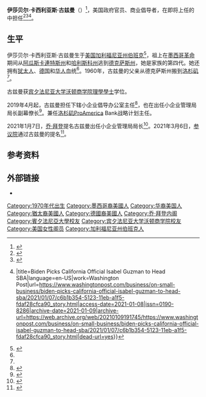{{noteTA
|G1=USState
|G2=USGov
|G3=PP
}}

{{Infobox officeholder
|name        = 伊莎贝尔·古兹曼<br/>{{lang|en|Isabel Guzman}}
|image       = Isabel-Guzman.jpg
|office      = {{tsl|en|Administrator of the Small Business Administration|小企业管理局局长}}
|status      =  
|president   = [[乔·拜登|乔·拜登]]
|term_start  = 2021年3月16日
|term_end    = 
|succeeding  = 
|predecessor = [[乔薇塔·卡兰扎|乔薇塔·卡兰扎]]
|successor   = 
|birth_date  = {{birth based on age as of date|48|2019|3|28}}<ref>{{cite web |url=https://www.gov.ca.gov/2019/03/28/appointments-6-3/ |title=Governor Newsom Announces Appointments 3.28.19 |publisher=Governor of California |date=2019-03-28 |accessdate=2021-01-07 |archive-date=2021-01-10 |archive-url=https://web.archive.org/web/20210110034329/https://www.gov.ca.gov/2019/03/28/appointments-6-3/ |dead-url=no }}</ref>
|birth_place = {{USA}}[[加利福尼亚州|加利福尼亚州]][[伯班克_(加利福尼亚州)|伯班克]]
|death_date  = 
|death_place = 
|party       = [[民主党_(美国)|民主党]]
|education   = [[宾夕法尼亚大学|宾夕法尼亚大学]][[理學學士|理學學士]]
}}

'''伊莎贝尔·卡西利亚斯·古兹曼'''（{{lang-en|Isabella Casillas Guzman}}）<ref>{{Cite web|date=2020-12-02|title=Small business advocate Isabella Casillas Guzman named California Steward Leader of the Year|url=https://cafwd.org/news/small-business-advocate-isabella-casillas-guzman-named-california-steward-leader-of-the-year/|access-date=2021-01-07|website=California Forward|language=en-US|archive-date=2021-01-10|archive-url=https://web.archive.org/web/20210110025445/https://cafwd.org/news/small-business-advocate-isabella-casillas-guzman-named-california-steward-leader-of-the-year/|dead-url=no}}</ref>，美国政府官员、商业倡导者，在即将上任的{{tsl|en|Biden administration|拜登政府}}中担任{{tsl|en|Administrator of the Small Business Administration|小企业管理局局长}}<ref>{{Cite web|date=|title=Biden reportedly picks California official Isabel Guzman to head SBA - The Boston Globe|url=https://www.bostonglobe.com/2021/01/07/business/biden-reportedly-picks-california-official-isabel-guzman-head-sba/|dead-url=no|archive-url=https://web.archive.org/web/20210110063714/https://www.bostonglobe.com/2021/01/07/business/biden-reportedly-picks-california-official-isabel-guzman-head-sba/|archive-date=2021-01-10|access-date=2021-01-07|website=BostonGlobe.com|language=en-US}}</ref><ref>{{Cite web|date=2020-04-22|title=Supporting California's Small Businesses in Covid-19 Recovery|url=https://ncg.org/events/supporting-californias-small-businesses-covid-19-recovery|access-date=2021-01-08|website=Northern California Grantmakers|language=en|archive-date=2021-01-10|archive-url=https://web.archive.org/web/20210110012457/https://ncg.org/events/supporting-californias-small-businesses-covid-19-recovery|dead-url=no}}</ref><ref>{{Cite news|last=Bloomberg|first=Jennifer Epstein {{!}}|title=Biden Picks California Official Isabel Guzman to Head SBA|language=en-US|work=Washington Post|url=https://www.washingtonpost.com/business/on-small-business/biden-picks-california-official-isabel-guzman-to-head-sba/2021/01/07/c6b1b354-5123-11eb-a1f5-fdaf28cfca90_story.html|access-date=2021-01-08|issn=0190-8286|archive-date=2021-01-09|archive-url=https://web.archive.org/web/20210109191745/https://www.washingtonpost.com/business/on-small-business/biden-picks-california-official-isabel-guzman-to-head-sba/2021/01/07/c6b1b354-5123-11eb-a1f5-fdaf28cfca90_story.html|dead-url=yes}}</ref>。

== 生平 ==
伊莎贝尔·卡西利亚斯·古兹曼生于[[美国|美国]][[加利福尼亚州|加利福尼亚州]][[伯班克_(加利福尼亚州)|伯班克]]<ref name=Larta>{{Cite web|last=Cheek|first=Laura|date=2018-10-15|title=Larta Celebrates Diversity Through Latinx Heritage Month|url=https://www.larta.org/blog/larta-celebrates-diversity-through-latinx-heritage-month/|access-date=2021-01-07|website=Larta Institute|language=en-US|archive-date=2021-02-01|archive-url=https://web.archive.org/web/20210201144758/https://www.larta.org/blog/larta-celebrates-diversity-through-latinx-heritage-month/|dead-url=yes}}</ref>，祖上在[[墨西哥革命|墨西哥革命]]期间从[[阿瓜斯卡連特斯州|阿瓜斯卡連特斯州]]和[[哈利斯科州|哈利斯科州]]逃到[[德克萨斯州|德克萨斯州]]，她是家族的第四代。她还拥有[[美国犹太人|犹太人]]、[[德裔美国人|德国]]和[[华裔美国人|华人]]血统<ref name=Larta/>。1960年，古兹曼的父亲从德克萨斯州搬到[[洛杉矶|洛杉矶]]<ref name=Larta/>。

古兹曼获[[宾夕法尼亚大学沃顿商学院|宾夕法尼亚大学沃顿商学院]][[理學學士|理學學士]]学位。

2019年4月起，古兹曼担任{{tsl|en|California Governor's Office of Economic Development|加利福尼亚州长经济开发办公室}}下辖小企业倡导办公室主任<ref>{{Cite web|title=How Business Incubators Help Hispanic Small Businesses Get Off the Ground|url=https://www.legalzoom.com/articles/how-business-incubators-help-hispanic-small-businesses-get-off-the-ground|access-date=2021-01-07|website=www.legalzoom.com|language=en|archive-date=2021-01-10|archive-url=https://web.archive.org/web/20210110233432/https://www.legalzoom.com/articles/how-business-incubators-help-hispanic-small-businesses-get-off-the-ground|dead-url=no}}</ref>，也在{{tsl|en|Obama Administration|奥巴马政府}}出任小企业管理局局长副幕僚长<ref>{{Cite news|last=Swanson|first=Ana|last2=Scheiber|first2=Noam|last3=Cowley|first3=Stacy|date=2021-01-07|title=Biden Selects Heads of Labor, Commerce and Small Business Agencies|language=en-US|work=The New York Times|url=https://www.nytimes.com/2021/01/07/business/economy/biden-commerce-labor-secretary-sba.html|access-date=2021-01-08|issn=0362-4331|archive-date=2021-02-11|archive-url=https://web.archive.org/web/20210211021320/https://www.nytimes.com/2021/01/07/business/economy/biden-commerce-labor-secretary-sba.html|dead-url=no}}</ref>。兼任[[洛杉矶|洛杉矶]]ProAmerica Bank战略计划主任。

2021年1月7日，[[乔·拜登|乔·拜登]]提名古兹曼出任小企业管理局局长<ref>{{Cite news|date=2021-01-07|title=Biden Picks California Official Isabel Guzman to Head SBA|language=en|work=Bloomberg.com|url=https://www.bloomberg.com/news/articles/2021-01-07/biden-picks-california-official-isabel-guzman-to-head-sba|access-date=2021-01-07|archive-date=2021-02-01|archive-url=https://web.archive.org/web/20210201183512/https://www.bloomberg.com/news/articles/2021-01-07/biden-picks-california-official-isabel-guzman-to-head-sba|dead-url=no}}</ref>。2021年3月6日，[[美国参议院|参议院]]通过古兹曼的提名<ref>{{Cite web|title=Senate confirms Isabel Guzman to lead Small Business Administration|url=https://www.cnn.com/2021/03/16/politics/isabel-guzman-senate-confirmation-small-business-administration/index.html|accessdate=2021-03-18|last=CNN|first=Alex Rogers|work=CNN|archive-date=2021-03-16|archive-url=https://web.archive.org/web/20210316213125/https://www.cnn.com/2021/03/16/politics/isabel-guzman-senate-confirmation-small-business-administration/index.html|dead-url=no}}</ref>。

== 参考资料 ==
{{Reflist}}

==外部链接==
* {{C-SPAN|128912}}

{{s-start}}
{{s-off}}
{{s-bef|before={{tsl|en|Jovita Carranza|乔维塔·卡兰萨}}}}
{{s-ttl|title={{tsl|en|Administrator of the Small Business Administration|小企业管理局局长}}|years=2021年上任}}
{{s-non|reason=提名者}}
{{s-end}}

{{拜登内阁}}
{{Authority control}}
{{DEFAULTSORT:Guzman, Isabel Casillas}}
[[Category:1970年代出生|Category:1970年代出生]]
[[Category:墨西哥裔美國人|Category:墨西哥裔美國人]]
[[Category:华裔美国人|Category:华裔美国人]]
[[Category:猶太裔美國人|Category:猶太裔美國人]]
[[Category:德國裔美國人|Category:德國裔美國人]]
[[Category:乔·拜登内阁|Category:乔·拜登内阁]]
[[Category:賓夕法尼亞大學校友|Category:賓夕法尼亞大學校友]]
[[Category:宾夕法尼亚大学沃顿商学院校友|Category:宾夕法尼亚大学沃顿商学院校友]]
[[Category:美国女性阁员|Category:美国女性阁员]]
[[Category:加利福尼亚州伯班克人|Category:加利福尼亚州伯班克人]]